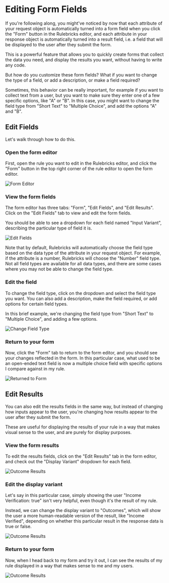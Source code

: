# Editing Form Fields

If you're following along, you might've noticed by now that each attribute of your request object is automatically turned into a form field when you click the "Form" button in the Rulebricks editor, and each attribute in your response object is automatically turned into a result field, i.e. a field that will be displayed to the user after they submit the form.

This is a powerful feature that allows you to quickly create forms that collect the data you need, and display the results you want, without having to write any code.

But how do you customize these form fields? What if you want to change the type of a field, or add a description, or make a field required?

Sometimes, this behavior can be really important, for example if you want to collect text from a user, but you want to make sure they enter one of a few specific options, like "A" or "B". In this case, you might want to change the field type from "Short Text" to "Multiple Choice", and add the options "A" and "B".

## Edit Fields

Let's walk through how to do this.


<Steps>

### Open the form editor

First, open the rule you want to edit in the Rulebricks editor, and click the "Form" button in the top right corner of the rule editor to open the form editor.

![Form Editor](/static/images/building-forms/form-editor.png)

### View the form fields

The form editor has three tabs: "Form", "Edit Fields", and "Edit Results". Click on the "Edit Fields" tab to view and edit the form fields.

You should be able to see a dropdown for each field named "Input Variant", describing the particular type of field it is.

![Edit Fields](/static/images/building-forms/change-field-type.png)

<Callout type="info" emoji="">
  Note that by default, Rulebricks will automatically choose the field type
  based on the data type of the attribute in your request object. For example,
  if the attribute is a number, Rulebricks will choose the "Number" field type.
  Not all field types are available for all data types, and there are some cases
  where you may not be able to change the field type.
</Callout>

### Edit the field

To change the field type, click on the dropdown and select the field type you want. You can also add a description, make the field required, or add options for certain field types.

In this brief example, we're changing the field type from "Short Text" to "Multiple Choice", and adding a few options.

![Change Field Type](/static/images/building-forms/add-choices.png)

### Return to your form

Now, click the "Form" tab to return to the form editor, and you should see your changes reflected in the form. In this particular case, what used to be an open-ended text field is now a multiple choice field with specific options I compare against in my rule.

![Returned to Form](/static/images/building-forms/returned-to-form.png)

</Steps>

## Edit Results

You can also edit the results fields in the same way, but instead of changing how inputs appear to the user, you're changing how results appear to the user after they submit the form.

These are useful for displaying the results of your rule in a way that makes visual sense to the user, and are purely for display purposes.

<Steps>

### View the form results

To edit the results fields, click on the "Edit Results" tab in the form editor, and check out the "Display Variant" dropdown for each field.

![Outcome Results](/static/images/building-forms/change-result-type.png)

### Edit the display variant

Let's say in this particular case, simply showing the user "Income Verification: true" isn't very helpful, even though it's the result of my rule.

Instead, we can change the display variant to "Outcomes", which will show the user a more human-readable version of the result, like "Income Verified", depending on whether this particular result in the response data is true or false.

![Outcome Results](/static/images/building-forms/use-outcomes.png)

### Return to your form

Now, when I head back to my form and try it out, I can see the results of my rule displayed in a way that makes sense to me and my users.

![Outcome Results](/static/images/building-forms/outcome-results.png)

</Steps>
